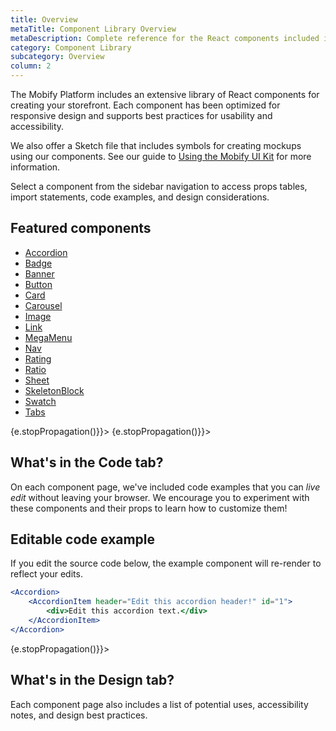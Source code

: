 ```yaml
---
title: Overview
metaTitle: Component Library Overview
metaDescription: Complete reference for the React components included in the Progressive Web SDK. Access props tables, import statements, code examples, and design considerations.
category: Component Library
subcategory: Overview
column: 2
---
```



<div class="component-intro">

The Mobify Platform includes an extensive library of React components for creating your storefront. Each component has been optimized for responsive design and supports best practices for usability and accessibility.

We also offer a Sketch file that includes symbols for creating mockups using our components. See our guide to [Using the Mobify UI Kit](/how-to-guides/categories/design/using-the-mobify-ui-kit) for more information.

Select a component from the sidebar navigation to access props tables, import statements, code examples, and design considerations.

</div>

## Featured components

- [Accordion](/apis-and-sdks/component-library/components/Accordion)
- [Badge](/apis-and-sdks/component-library/components/Badge)
- [Banner](/apis-and-sdks/component-library/components/Banner)
- [Button](/apis-and-sdks/component-library/components/Button)
- [Card](/apis-and-sdks/component-library/components/Card)
- [Carousel](/apis-and-sdks/component-library/components/Carousel)
- [Image](/apis-and-sdks/component-library/components/Image)
- [Link](/apis-and-sdks/component-library/components/Link)
- [MegaMenu](/apis-and-sdks/component-library/components/MegaMenu)
- [Nav](/apis-and-sdks/component-library/components/Nav)
- [Rating](/apis-and-sdks/component-library/components/Rating)
- [Ratio](/apis-and-sdks/component-library/components/Ratio)
- [Sheet](/apis-and-sdks/component-library/components/Sheet)
- [SkeletonBlock](/apis-and-sdks/component-library/components/SkeletonBlock)
- [Swatch](/apis-and-sdks/component-library/components/Swatch)
- [Tabs](/apis-and-sdks/component-library/components/Tabs)

<div onClick={(e) => {e.stopPropagation()}}>
<Tabs activeIndex={0} className="devcenter">
<TabsPanel title="Code" onClick={(e) => {e.stopPropagation()}}>

## What's in the Code tab?

<div class="component-intro">

On each component page, we've included code examples that you can _live edit_ without leaving your browser. We encourage you to experiment with these components and their props to learn how to customize them!

</div>

## Editable code example

If you edit the source code below, the example component will re-render to reflect your edits.

```jsx react-live=true
<Accordion>
    <AccordionItem header="Edit this accordion header!" id="1">
        <div>Edit this accordion text.</div>
    </AccordionItem>
</Accordion>
```

</TabsPanel>
<TabsPanel title="Design" onClick={(e) => {e.stopPropagation()}}>

## What's in the Design tab?

<div>

Each component page also includes a list of potential uses, accessibility notes, and design best practices.

</div>

</TabsPanel>
</Tabs>
</div>
